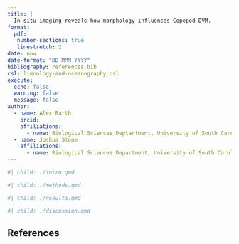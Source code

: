 ```yaml
---
title: |
  In situ imaging reveals how morphology influences Copepod DVM.
format:
  pdf:
   number-sections: true
   linestretch: 2
date: now
date-format: "DD MMM YYYY"
bibliography: references.bib
csl: limnology-and-oceanography.csl
execute:
  echo: false
  warning: false
  message: false
author:
  - name: Alex Barth
    orcid: 
    affiliations:
      - name: Biological Sciences Deptartment, University of South Carolina
  - name: Joshua Stone
    affiliations:
      - name: Biological Sciences Department, University of South Carolina
---
```


```r
#| child: ./intro.qmd
```

```r
#| child: ./methods.qmd
```

```r
#| child: ./results.qmd
```

```r
#| child: ./discussion.qmd
```


## References{#sec-references}
